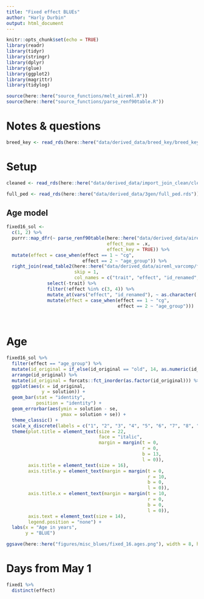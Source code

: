 ```yaml
---
title: "Fixed effect BLUEs"
author: "Harly Durbin"
output: html_document
---
```


```r
knitr::opts_chunk$set(echo = TRUE)
library(readr)
library(tidyr)
library(stringr)
library(dplyr)
library(glue)
library(ggplot2)
library(magrittr)
library(tidylog)

source(here::here("source_functions/melt_aireml.R"))
source(here::here("source_functions/parse_renf90table.R"))

```

# Notes & questions


```r
breed_key <- read_rds(here::here("data/derived_data/breed_key/breed_key.rds"))
```


# Setup 

```r
cleaned <- read_rds(here::here("data/derived_data/import_join_clean/cleaned.rds"))
```

```r
full_ped <- read_rds(here::here("data/derived_data/3gen/full_ped.rds"))
```

## Age model

```r
fixed16_sol <-
  c(1, 2) %>% 
  purrr::map_dfr(~ parse_renf90table(here::here("data/derived_data/aireml_varcomp/fixed16/renf90.tables"),
                                     effect_num = .x,
                                     effect_key = TRUE)) %>% 
  mutate(effect = case_when(effect == 1 ~ "cg",
                            effect == 2 ~ "age_group")) %>% 
  right_join(read_table2(here::here("data/derived_data/aireml_varcomp/fixed16/solutions"),
                         skip = 1,
                         col_names = c("trait", "effect", "id_renamed", "solution", "se")) %>%
               select(-trait) %>% 
               filter(!effect %in% c(3, 4)) %>% 
               mutate_at(vars("effect", "id_renamed"), ~ as.character(.)) %>% 
               mutate(effect = case_when(effect == 1 ~ "cg",
                                         effect == 2 ~ "age_group")))
  
  
```

# Age

```r
fixed16_sol %>% 
  filter(effect == "age_group") %>% 
  mutate(id_original = if_else(id_original == "old", 14, as.numeric(id_original))) %>% 
  arrange(id_original) %>% 
  mutate(id_original = forcats::fct_inorder(as.factor(id_original))) %>% 
  ggplot(aes(x = id_original,
             y = solution)) +
  geom_bar(stat = "identity",
           position = "identity") +
  geom_errorbar(aes(ymin = solution - se,
                    ymax = solution + se)) +
  theme_classic() +
  scale_x_discrete(labels = c("1", "2", "3", "4", "5", "6", "7", "8", "9", "10", "11", "12", "13", "14+")) +
  theme(plot.title = element_text(size = 22,
                                  face = "italic",
                                  margin = margin(t = 0,
                                                  r = 0,
                                                  b = 13,
                                                  l = 0)),
        axis.title = element_text(size = 16),
        axis.title.y = element_text(margin = margin(t = 0,
                                                    r = 10,
                                                    b = 0,
                                                    l = 0)),
        axis.title.x = element_text(margin = margin(t = 10,
                                                    r = 0,
                                                    b = 0,
                                                    l = 0)),
        axis.text = element_text(size = 14),
        legend.position = "none") +
  labs(x = "Age in years",
       y = "BLUE")

ggsave(here::here("figures/misc_blues/fixed_16.ages.png"), width = 8, height = 5)
```

# Days from May 1

```r
fixed1 %>% 
  distinct(effect)
```

